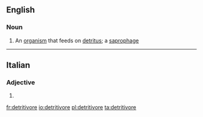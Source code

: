 {{also|détritivore}}
==English==

===Noun===
{{wikipedia}}
{{en-noun}}
# {{label|en|ecology}} An [[organism]] that feeds on [[detritus]]; a [[saprophage]]

----

==Italian==

===Adjective===
{{head|it|adjective form}}

# {{feminine plural of|detritivoro|lang=it}}

[[fr:detritivore]]
[[io:detritivore]]
[[pl:detritivore]]
[[ta:detritivore]]